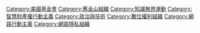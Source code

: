 {{Commons category}}
{{Category main}}
[[Category:美國基金會|Category:美國基金會]]
[[Category:舊金山組織|Category:舊金山組織]]
[[Category:知識無界運動|Category:知識無界運動]]
[[Category:智慧財產權行動主義|Category:智慧財產權行動主義]]
[[Category:政治與技術|Category:政治與技術]]
[[Category:數位權利組織|Category:數位權利組織]]
[[Category:網路行動主義|Category:網路行動主義]]
[[Category:網路隱私組織|Category:網路隱私組織]]
